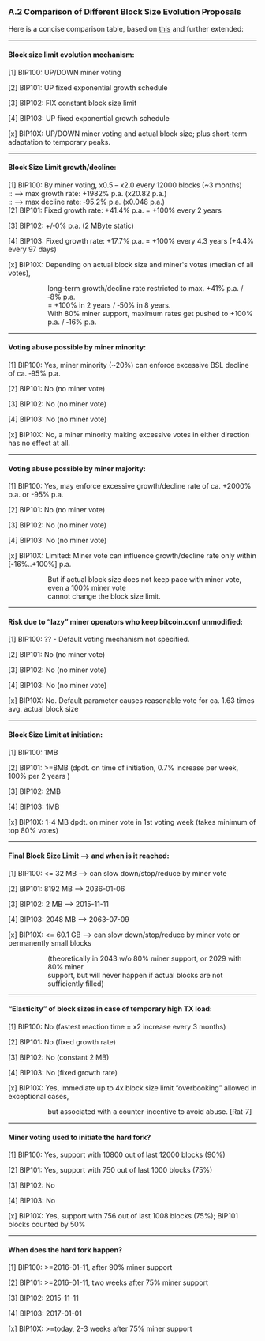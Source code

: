 ===A.2 Comparison of Different Block Size Evolution Proposals===

Here is a concise comparison table, based on [https://lists.linuxfoundation.org/pipermail/bitcoin-dev/2015-July/009808.html this] and further extended:

----

====Block size limit evolution mechanism:====

[1] BIP100:	UP/DOWN	miner voting

[2] BIP101: UP	fixed exponential growth schedule

[3] BIP102:	FIX	constant block size limit

[4] BIP103:	UP	fixed exponential growth schedule

[x] BIP10X:	UP/DOWN	miner voting and actual block size; plus short-term adaptation to temporary peaks.

----

====Block Size Limit growth/decline:====

[1] BIP100:	By miner voting, x0.5 – x2.0 every 12000 blocks (~3 months)<br>
:: --> max growth rate: +1982% p.a. (x20.82 p.a.)<br>
:: --> max decline rate: ‑95.2% p.a. (x0.048 p.a.)<br>

[2] BIP101:	Fixed growth rate: +41.4% p.a. = +100% every 2 years

[3] BIP102:	+/‑0% p.a. (2 MByte static)

[4] BIP103:	Fixed growth rate: +17.7% p.a. = +100% every 4.3 years (+4.4% every 97 days) 

[x] BIP10X:	Depending on actual block size and miner's votes (median of all votes),
:: long-term growth/decline rate restricted to	max. +41% p.a. / ‑8% p.a.
:: = +100% in 2 years / ‑50% in 8 years.
:: With 80% miner support, maximum rates get pushed to	+100% p.a. / ‑16% p.a.

----

====Voting abuse possible by miner minority:====

[1] BIP100:	Yes, miner minority (~20%) can enforce excessive BSL decline of ca. ‑95% p.a.

[2] BIP101:	No (no miner vote)

[3] BIP102:	No (no miner vote)

[4] BIP103:	No (no miner vote)

[x] BIP10X:	No, a miner minority making excessive votes in either direction has no effect at all.

----

====Voting abuse possible by miner majority:====
[1] BIP100:	Yes, may enforce excessive growth/decline rate of ca. +2000% p.a. or -95% p.a.

[2] BIP101:	No (no miner vote)

[3] BIP102:	No (no miner vote)

[4] BIP103:	No (no miner vote)

[x] BIP10X:	Limited: Miner vote can influence growth/decline rate only within [-16%..+100%] p.a.
:: But if actual block size does not keep pace with miner vote, even a 100% miner vote
:: cannot change the block size limit.

----

====Risk due to “lazy” miner operators who keep bitcoin.conf unmodified:====

[1] BIP100:	?? - Default voting mechanism not specified.

[2] BIP101:	No (no miner vote)

[3] BIP102:	No (no miner vote)

[4] BIP103:	No (no miner vote)

[x] BIP10X:	No. Default parameter causes reasonable vote for ca. 1.63 times avg. actual block size

----

====Block Size Limit at initiation:====

[1] BIP100:	1MB 

[2] BIP101:	>=8MB (dpdt. on time of initiation, 0.7% increase per week, 100% per 2 years ) 

[3] BIP102:	2MB 

[4] BIP103:	1MB

[x] BIP10X:	1-4 MB dpdt. on miner vote in 1st voting week (takes minimum of top 80% votes)

----

====Final Block Size Limit --> and when is it reached:====

[1] BIP100:	<= 32 MB -->	can slow down/stop/reduce by miner vote

[2] BIP101:	8192 MB -->	2036-01-06		

[3] BIP102:	2 MB -->	2015-11-11

[4] BIP103:	2048 MB -->	2063-07-09

[x] BIP10X:	<= 60.1 GB -->	can slow down/stop/reduce by miner vote or permanently small blocks
:: (theoretically in 2043 w/o 80% miner support, or 2029 with 80% miner
:: support, but will never happen if actual blocks are not sufficiently filled)

----

====“Elasticity” of block sizes in case of temporary high TX load:====

[1] BIP100: No (fastest reaction time = x2 increase every 3 months)

[2] BIP101: No (fixed growth rate)

[3] BIP102: No (constant 2 MB)

[4] BIP103: No (fixed growth rate)

[x] BIP10X: Yes, immediate up to 4x block size limit “overbooking” allowed in exceptional cases,
:: but associated with a counter-incentive to avoid abuse. [Rat‑7]

----

====Miner voting used to initiate the hard fork?====

[1] BIP100: Yes, support with 10800 out of last 12000 blocks (90%)

[2] BIP101: Yes, support with 750 out of last 1000 blocks (75%)

[3] BIP102: No

[4] BIP103: No

[x] BIP10X: Yes, support with 756 out of last 1008 blocks (75%); BIP101 blocks counted by 50%

----

====When does the hard fork happen?====

[1] BIP100:	>=2016-01-11, after 90% miner support

[2] BIP101:	>=2016-01-11, two weeks after 75% miner support

[3] BIP102:	2015-11-11

[4] BIP103:	2017-01-01

[x] BIP10X:	>=today, 2-3 weeks after 75% miner support
